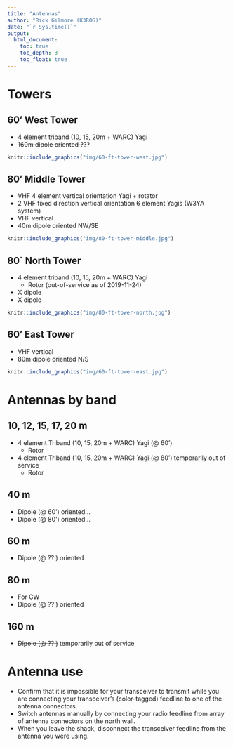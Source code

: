 ```yaml
---
title: "Antennas"
author: "Rick Gilmore (K3ROG)"
date: "`r Sys.time()`"
output:
  html_document:
    toc: true
    toc_depth: 3
    toc_float: true
---
```


# Towers

## 60' West Tower

- 4 element triband (10, 15, 20m + WARC) Yagi
- ~~160m dipole oriented ???~~

```r
knitr::include_graphics("img/60-ft-tower-west.jpg")
```

## 80' Middle Tower

- VHF 4 element vertical orientation Yagi + rotator
- 2 VHF fixed direction vertical orientation 6 element Yagis (W3YA system)
- VHF vertical
- 40m dipole oriented NW/SE

```r
knitr::include_graphics("img/80-ft-tower-middle.jpg")
```

## 80` North Tower

- 4 element triband (10, 15, 20m + WARC) Yagi
  - Rotor (out-of-service as of 2019-11-24) 
- X dipole
- X dipole

```r
knitr::include_graphics("img/80-ft-tower-north.jpg")
```

## 60' East Tower

- VHF vertical
- 80m dipole oriented N/S

```r
knitr::include_graphics("img/60-ft-tower-east.jpg")
```

# Antennas by band

## 10, 12, 15, 17, 20 m

- 4 element Triband (10, 15, 20m + WARC) Yagi (@ 60')
    - Rotor
- ~~4 element Triband (10, 15, 20m + WARC) Yagi (@ 80')~~ temporarily out of service
    - Rotor
    
## 40 m

- Dipole (@ 60') oriented...
- Dipole (@ 80') oriented...

## 60 m

- Dipole (@ ??') oriented

## 80 m 

- For CW
- Dipole (@ ??') oriented

## 160 m

- ~~Dipole (@ ??')~~ temporarily out of service

# Antenna use

- Confirm that it is impossible for your transceiver to transmit while you are connecting your transceiver's (color-tagged) feedline to one of the antenna connectors.
- Switch antennas manually by connecting your radio feedline from array of antenna connectors on the north wall.
- When you leave the shack, disconnect the transceiver feedline from the antenna you were using.
